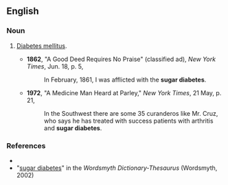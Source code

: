 ==English==

===Noun===
{{en-noun|-}}

# {{lb|en|informal|dated}} [[diabetes mellitus|Diabetes mellitus]].
#* '''1862''', "A Good Deed Requires No Praise" (classified ad), ''New York Times'', Jun. 18, p. 5,
#*: In February, 1861, I was afflicted with the '''sugar diabetes'''.
#* '''1972''', "A Medicine Man Heard at Parley," ''New York Times'', 21 May, p. 21,
#*: In the Southwest there are some 35 curanderos like Mr. Cruz, who says he has treated with success patients with arthritis and '''sugar diabetes'''.

===References===
* {{R:Dictionary.com}}
* "[http://www.wordsmyth.net/live/home.php?script=search&matchent=sugar+diabetes&matchtype=exact sugar diabetes]" in the ''Wordsmyth Dictionary-Thesaurus'' (Wordsmyth, 2002)